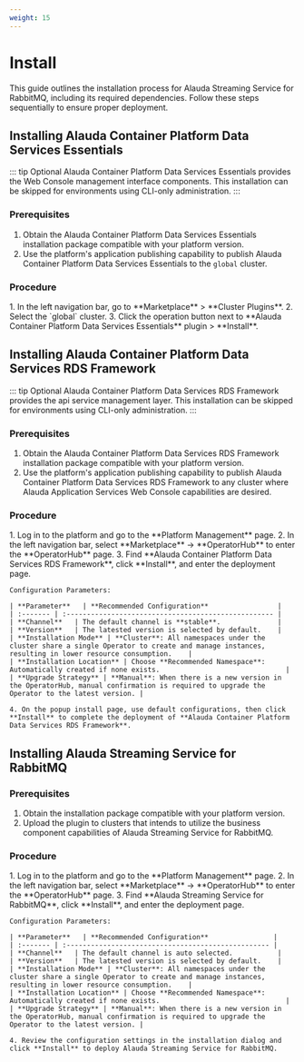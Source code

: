 ```yaml
---
weight: 15
---
```


# Install

This guide outlines the installation process for Alauda Streaming Service for RabbitMQ, including its required dependencies. Follow these steps sequentially to ensure proper deployment.

## Installing Alauda Container Platform Data Services Essentials

::: tip Optional
Alauda Container Platform Data Services Essentials provides the Web Console management interface components. This installation can be skipped for environments using CLI-only administration.
:::

### Prerequisites

1. Obtain the Alauda Container Platform Data Services Essentials installation package compatible with your platform version.
2. Use the platform's application publishing capability to publish Alauda Container Platform Data Services Essentials to the `global` cluster.

### Procedure

<Tabs>
  <Tab label="Web Console">
    1. In the left navigation bar, go to **Marketplace** > **Cluster Plugins**.
    2. Select the `global` cluster.
    3. Click the operation button next to **Alauda Container Platform Data Services Essentials** plugin > **Install**.
  </Tab>
</Tabs>

## Installing Alauda Container Platform Data Services RDS Framework

::: tip Optional
Alauda Container Platform Data Services RDS Framework provides the api service management layer. This installation can be skipped for environments using CLI-only administration.
:::

### Prerequisites

1. Obtain the Alauda Container Platform Data Services RDS Framework installation package compatible with your platform version.
2. Use the platform's application publishing capability to publish Alauda Container Platform Data Services RDS Framework to any cluster where Alauda Application Services Web Console capabilities are desired.

### Procedure

<Tabs>
  <Tab label="Web Console">
    1. Log in to the platform and go to the **Platform Management** page.
    2. In the left navigation bar, select **Marketplace** -> **OperatorHub** to enter the **OperatorHub** page.
    3. Find **Alauda Container Platform Data Services RDS Framework**, click **Install**, and enter the deployment page.

    Configuration Parameters:

    | **Parameter**   | **Recommended Configuration**                 |
    | :------- | :--------------------------------------------------- |
    | **Channel**   | The default channel is **stable**.              |
    | **Version**   | The latested version is selected by default.    |
    | **Installation Mode** | **Cluster**: All namespaces under the cluster share a single Operator to create and manage instances, resulting in lower resource consumption.    |
    | **Installation Location** | Choose **Recommended Namespace**: Automatically created if none exists.                               |
    | **Upgrade Strategy** | **Manual**: When there is a new version in the OperatorHub, manual confirmation is required to upgrade the Operator to the latest version. |

    4. On the popup install page, use default configurations, then click **Install** to complete the deployment of **Alauda Container Platform Data Services RDS Framework**.
  </Tab>
</Tabs>

## Installing Alauda Streaming Service for RabbitMQ

### Prerequisites

1. Obtain the installation package compatible with your platform version.
2. Upload the plugin to clusters that intends to utilize the business component capabilities of Alauda Streaming Service for RabbitMQ.

### Procedure

<Tabs>
  <Tab label="Web Console">
    1. Log in to the platform and go to the **Platform Management** page.
    2. In the left navigation bar, select **Marketplace** -> **OperatorHub** to enter the **OperatorHub** page.
    3. Find **Alauda Streaming Service for RabbitMQ**, click **Install**, and enter the deployment page.

    Configuration Parameters:

    | **Parameter**   | **Recommended Configuration**                |
    | :------- | :-------------------------------------------------- |
    | **Channel**   | The default channel is auto selected.           |
    | **Version**   | The latested version is selected by default.    |
    | **Installation Mode** | **Cluster**: All namespaces under the cluster share a single Operator to create and manage instances, resulting in lower resource consumption.    |
    | **Installation Location** | Choose **Recommended Namespace**: Automatically created if none exists.                               |
    | **Upgrade Strategy** | **Manual**: When there is a new version in the OperatorHub, manual confirmation is required to upgrade the Operator to the latest version. |

    4. Review the configuration settings in the installation dialog and click **Install** to deploy Alauda Streaming Service for RabbitMQ.
  </Tab>
</Tabs>
